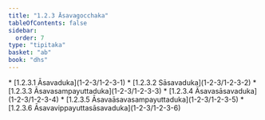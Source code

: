 ```yaml
---
title: "1.2.3 Āsavagocchaka"
tableOfContents: false
sidebar:
  order: 7
type: "tipitaka"
basket: "ab"
book: "dhs"
---
```



<DynamicBreadcrumb />



<TableOfContents book="dhs" section="1.2.3">
* [1.2.3.1 Āsavaduka](1-2-3/1-2-3-1)
* [1.2.3.2 Sāsavaduka](1-2-3/1-2-3-2)
* [1.2.3.3 Āsavasampayuttaduka](1-2-3/1-2-3-3)
* [1.2.3.4 Āsavasāsavaduka](1-2-3/1-2-3-4)
* [1.2.3.5 Āsavaāsavasampayuttaduka](1-2-3/1-2-3-5)
* [1.2.3.6 Āsavavippayuttasāsavaduka](1-2-3/1-2-3-6)
</TableOfContents>